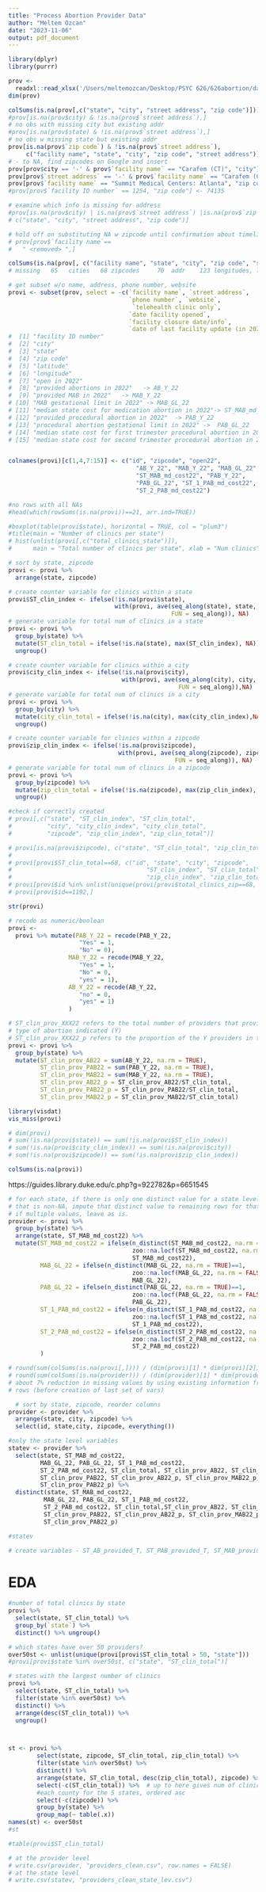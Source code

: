 ```yaml
---
title: "Process Abortion Provider Data"
author: "Meltem Ozcan"
date: "2023-11-06"
output: pdf_document
---
```

```r
library(dplyr)
library(purrr)
```

```r
prov <- 
  readxl::read_xlsx('/Users/meltemozcan/Desktop/PSYC 626/626abortion/data/Providers/AFD_2022_ArcGIS.xlsx')
dim(prov)
```


```r
colSums(is.na(prov[,c("state", "city", "street address", "zip code")]))
#prov[is.na(prov$city) & !is.na(prov$`street address`),]
# no obs with missing city but existing addr
#prov[is.na(prov$state) & !is.na(prov$`street address`),]
# no obs w missing state but existing addr
prov[is.na(prov$`zip code`) & !is.na(prov$`street address`), 
     c("facility name", "state", "city", "zip code", "street address")]
# - to NA, find zipcodes on Google and insert 
prov[prov$city == '-' & prov$`facility name` == "Carafem (CT)", "city"] <- NA 
prov[prov$`street address` == '-' & prov$`facility name` == "Carafem (CT)", "city"] <- NA 
prov[prov$`facility name` == "Summit Medical Centers: Atlanta", "zip code"] <- 30324 
#prov[prov$`facility ID number` == 1254, "zip code"] <- 74135

# examine which info is missing for address
#prov[is.na(prov$city) | is.na(prov$`street address`) |is.na(prov$`zip code`), 
# c("state", "city", "street address", "zip code")]

# hold off on substituting NA w zipcode until confirmation about timeline
# prov[prov$`facility name`==
#   " <removed> ",]

colSums(is.na(prov[, c("facility name", "state", "city", "zip code", "street address", "longitude", "latitude")]))
# missing   65   cities   68 zipcodes     70  addr    123 longitudes, latitudes
```

```r
# get subset w/o name, address, phone number, website
provi <- subset(prov, select = -c(`facility name`, `street address`,
                                  `phone number`, `website`, 
                                   `telehealth clinic only`,
                                  `date facility opened`, 
                                  `facility closure date/info`,
                                  `date of last facility update (in 2022)`))
#  [1] "facility ID number"                                                
#  [2] "city"                                                              
#  [3] "state"                                                             
#  [4] "zip code"                                                          
#  [5] "latitude"                                                          
#  [6] "longitude"                                                         
#  [7] "open in 2022"                                                      
#  [8] "provided abortions in 2022"   -> AB_Y_22                                     
#  [9] "provided MAB in 2022"   -> MAB_Y_22                                           
# [10] "MAB gestational limit in 2022" -> MAB_GL_22                               
# [11] "median state cost for medication abortion in 2022"-> ST_MAB_md_cost22               
# [12] "provided procedural abortion in 2022"  -> PAB_Y_22                                  
# [13] "procedural abortion gestational limit in 2022" ->  PAB_GL_22                  
# [14] "median state cost for first trimester procedural abortion in 2022" -> ST_1_PAB_md_cost22
# [15] "median state cost for second trimester procedural abortion in 2022" -> ST_2_PAB_md_cost22


colnames(provi)[c(1,4,7:15)] <- c("id", "zipcode", "open22",
                                    "AB_Y_22", "MAB_Y_22", "MAB_GL_22",
                                    "ST_MAB_md_cost22", "PAB_Y_22",
                                    "PAB_GL_22", "ST_1_PAB_md_cost22",
                                    "ST_2_PAB_md_cost22")

#no rows with all NAs
#head(which(rowSums(is.na(provi))==21, arr.ind=TRUE))

#boxplot(table(provi$state), horizontal = TRUE, col = "plum3")
#title(main = "Number of clinics per state")
# hist(unlist(provi[,c("total_clinics_state")]), 
#      main = "Total number of clinics per state", xlab = "Num clinics")
```

```r
# sort by state, zipcode
provi <- provi %>%
  arrange(state, zipcode)

# create counter variable for clinics within a state
provi$ST_clin_index <- ifelse(!is.na(provi$state), 
                              with(provi, ave(seq_along(state), state, 
                                              FUN = seq_along)), NA) 
# generate variable for total num of clinics in a state 
provi <- provi %>% 
  group_by(state) %>%
  mutate(ST_clin_total = ifelse(!is.na(state), max(ST_clin_index), NA)) %>%
  ungroup()

# create counter variable for clinics within a city
provi$city_clin_index <- ifelse(!is.na(provi$city),
                                with(provi, ave(seq_along(city), city, 
                                                FUN = seq_along)),NA)
# generate variable for total num of clinics in a city 
provi <- provi %>% 
  group_by(city) %>%
  mutate(city_clin_total = ifelse(!is.na(city), max(city_clin_index),NA)) %>%
  ungroup()

# create counter variable for clinics within a zipcode
provi$zip_clin_index <- ifelse(!is.na(provi$zipcode),
                               with(provi, ave(seq_along(zipcode), zipcode, 
                                               FUN = seq_along)), NA) 
# generate variable for total num of clinics in a zipcode 
provi <- provi %>% 
  group_by(zipcode) %>%
  mutate(zip_clin_total = ifelse(!is.na(zipcode), max(zip_clin_index), NA)) %>%
  ungroup()

#check if correctly created
# provi[,c("state", "ST_clin_index", "ST_clin_total", 
#          "city", "city_clin_index", "city_clin_total",
#          "zipcode", "zip_clin_index", "zip_clin_total")]
```

```r
# provi[is.na(provi$zipcode), c("state", "ST_clin_total", "zip_clin_total")] 
# 
# provi[provi$ST_clin_total==68, c("id", "state", "city", "zipcode", 
#                                      "ST_clin_index", "ST_clin_total", 
#                                      "zip_clin_index", "zip_clin_total" )]
# provi[provi$id %in% unlist(unique(provi[provi$total_clinics_zip==68, 1])),]
# provi[provi$id==1192,]
```

```r
str(provi)

# recode as numeric/boolean
provi <-
  provi %>% mutate(PAB_Y_22 = recode(PAB_Y_22, 
                    "Yes" = 1, 
                    "No" = 0),
                 MAB_Y_22 = recode(MAB_Y_22, 
                    "Yes" = 1, 
                    "No" = 0, 
                    "yes" = 1),
                 AB_Y_22 = recode(AB_Y_22, 
                    "no" = 0, 
                    "yes" = 1)
                 )

# ST_clin_prov_XXX22 refers to the total number of providers that provided the
# type of abortion indicated (Y)
# ST_clin_prov_XXX22_p refers to the proportion of the Y providers in that state
provi <- provi %>% 
  group_by(state) %>% 
  mutate(ST_clin_prov_AB22 = sum(AB_Y_22, na.rm = TRUE),
         ST_clin_prov_PAB22 = sum(PAB_Y_22, na.rm = TRUE),
         ST_clin_prov_MAB22 = sum(MAB_Y_22, na.rm = TRUE),
         ST_clin_prov_AB22_p = ST_clin_prov_AB22/ST_clin_total,
         ST_clin_prov_PAB22_p = ST_clin_prov_PAB22/ST_clin_total,
         ST_clin_prov_MAB22_p = ST_clin_prov_MAB22/ST_clin_total)
```


```r
library(visdat)
vis_miss(provi)

# dim(provi)
# sum(!is.na(provi$state)) == sum(!is.na(provi$ST_clin_index))
# sum(!is.na(provi$city_clin_index)) == sum(!is.na(provi$city))
# sum(!is.na(provi$zipcode)) == sum(!is.na(provi$zip_clin_index))

colSums(is.na(provi))
```

https://guides.library.duke.edu/c.php?g=922782&p=6651545

```r
# for each state, if there is only one distinct value for a state level variable
# that is non-NA, impute that distinct value to remaining rows for that state. 
# if multiple values, leave as is.
provider <- provi %>% 
  group_by(state) %>%
  arrange(state, ST_MAB_md_cost22) %>%
  mutate(ST_MAB_md_cost22 = ifelse(n_distinct(ST_MAB_md_cost22, na.rm = TRUE)==1,
                                   zoo::na.locf(ST_MAB_md_cost22, na.rm = FALSE), 
                                   ST_MAB_md_cost22),
         MAB_GL_22 = ifelse(n_distinct(MAB_GL_22, na.rm = TRUE)==1,
                                   zoo::na.locf(MAB_GL_22, na.rm = FALSE), 
                                   MAB_GL_22),
         PAB_GL_22 = ifelse(n_distinct(PAB_GL_22, na.rm = TRUE)==1,
                                   zoo::na.locf(PAB_GL_22, na.rm = FALSE), 
                                   PAB_GL_22),
         ST_1_PAB_md_cost22 = ifelse(n_distinct(ST_1_PAB_md_cost22, na.rm = TRUE)==1,
                                   zoo::na.locf(ST_1_PAB_md_cost22, na.rm = FALSE), 
                                   ST_1_PAB_md_cost22),
         ST_2_PAB_md_cost22 = ifelse(n_distinct(ST_2_PAB_md_cost22, na.rm = TRUE)==1,
                                   zoo::na.locf(ST_2_PAB_md_cost22, na.rm = FALSE), 
                                   ST_2_PAB_md_cost22)
         )

# round(sum(colSums(is.na(provi[,]))) / (dim(provi)[1] * dim(provi)[2]), 3)
# round(sum(colSums(is.na(provider))) / (dim(provider)[1] * dim(provider)[2]), 3)
# about 7% reduction in missing values by using existing information from other 
# rows (before creation of last set of vars)
```



```r
  # sort by state, zipcode, reorder columns
provider <- provider %>%
  arrange(state, city, zipcode) %>%
  select(id, state,city, zipcode, everything())
```

```r
#only the state level variables
statev <- provider %>% 
  select(state, ST_MAB_md_cost22, 
         MAB_GL_22, PAB_GL_22, ST_1_PAB_md_cost22, 
         ST_2_PAB_md_cost22, ST_clin_total, ST_clin_prov_AB22, ST_clin_prov_MAB22,
         ST_clin_prov_PAB22, ST_clin_prov_AB22_p, ST_clin_prov_MAB22_p,
         ST_clin_prov_PAB22_p) %>% 
  distinct(state, ST_MAB_md_cost22, 
          MAB_GL_22, PAB_GL_22, ST_1_PAB_md_cost22, 
          ST_2_PAB_md_cost22, ST_clin_total,ST_clin_prov_AB22, ST_clin_prov_MAB22,
          ST_clin_prov_PAB22, ST_clin_prov_AB22_p, ST_clin_prov_MAB22_p,
          ST_clin_prov_PAB22_p)

#statev

# create variables - ST_AB_provided_T, ST_PAB_provided_T, ST_MAB_provided_T
```


# EDA

```r
#number of total clinics by state
provi %>% 
  select(state, ST_clin_total) %>% 
  group_by(`state`) %>% 
  distinct() %>% ungroup()

# which states have over 50 providers?
over50st <- unlist(unique(provi[provi$ST_clin_total > 50, "state"]))
#provi[provi$state %in% over50st, c("state", "ST_clin_total")]

# states with the largest number of clinics
provi %>% 
  select(state, ST_clin_total) %>%  
  filter(state %in% over50st) %>%
  distinct() %>% 
  arrange(desc(ST_clin_total)) %>% 
  ungroup()



st <- provi %>% 
        select(state, zipcode, ST_clin_total, zip_clin_total) %>% 
        filter(state %in% over50st) %>%
        distinct() %>% 
        arrange(state, ST_clin_total, desc(zip_clin_total), zipcode) %>% 
        select(-c(ST_clin_total)) %>%  # up to here gives num of clinics in
        #each county for the 5 states, ordered asc
        select(-c(zipcode)) %>%
        group_by(state) %>% 
        group_map(~ table(.x))
names(st) <- over50st
#st

#table(provi$ST_clin_total)

```

```r
# at the provider level
# write.csv(provider, "providers_clean.csv", row.names = FALSE)
# at the state level
# write.csv(statev, "providers_clean_state_lev.csv")
```




